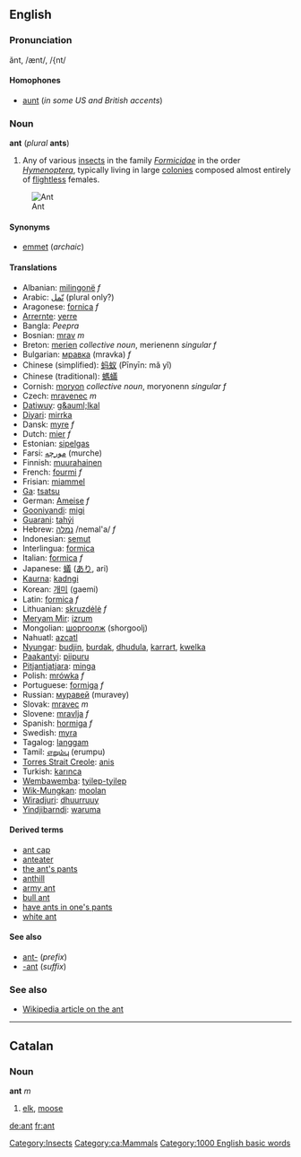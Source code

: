 ==English==
=== Pronunciation ===
ănt, /ænt/, /{nt/

====Homophones====
*[[aunt]] (''in some US and British accents'')

===Noun===
'''ant''' (''plural'' '''ants''')

#Any of various [[insect]]s in the family ''[[Formicidae]]'' in the order ''[[Hymenoptera]]'', typically living in large [[colony|colonies]] composed almost entirely of [[flightless]] females.
[[Image:Ant.jpg|thumb|Ant]]

====Synonyms====
*[[emmet]] (''archaic'')

====Translations====
*Albanian: [[milingonë]] ''f''
*Arabic: [[نمل|نّمل]] (plural only?)
*Aragonese: [[fornica]] ''f''
*[[Arrernte]]: [[yerre]]
*Bangla: ''Peepra''
*Bosnian: [[mrav]] ''m''
*Breton: [[merien]] ''collective noun'', merienenn ''singular f''
*Bulgarian: [[мравка]] (mravka) ''f''
*Chinese (simplified): [[蚂蚁]] (Pīnyīn: mǎ yǐ)
*Chinese (traditional): [[螞蟻]]
*Cornish: [[moryon]] ''collective noun'', moryonenn ''singular f''
*Czech: [[mravenec]] ''m''
*[[Datiwuy]]: [[g&auml;lkal]]
*[[Diyari]]: [[mirrka]]
*Dansk: [[myre]] ''f''
*Dutch: [[mier]] ''f''
*Estonian: [[sipelgas]]
*Farsi: [[مورچه]] (murche)
*Finnish: [[muurahainen]]
*French: [[fourmi]] ''f''
*Frisian: [[miammel]]
*[[Ga]]: [[tsatsu]]
*German: [[Ameise]] ''f''
*[[Gooniyandi]]: [[migi]]
*[[Guarani]]: [[tahýi]]
*Hebrew: [[נמלה]] /nemal'a/ ''f''
*Indonesian: [[semut]]
*Interlingua: [[formica]]
*Italian: [[formica#Italian|formica]] ''f''
*Japanese: [[蟻]] ([[あり]], ari)
*[[Kaurna]]: [[kadngi]]
*Korean: [[개미]] (gaemi)
*Latin: [[formica]] ''f''
*Lithuanian: [[skruzdėlė]] ''f''
*[[Meryam Mir]]: [[izrum]]
*Mongolian: [[шоргоолж]] (shorgoolj)
*Nahuatl: [[azcatl]]
*[[Nyungar]]: [[budjin]], [[burdak]], [[dhudula]], [[karrart]], [[kwelka]]
*[[Paakantyi]]: [[piipuru]]
*[[Pitjantjatjara]]: [[minga]]
*Polish: [[mrówka]] ''f''
*Portuguese: [[formiga]] ''f''
*Russian: [[муравей]] (muravey)
*Slovak: [[mravec#Slovak|mravec]] ''m''
*Slovene: [[mravlja]] ''f''
*Spanish: [[hormiga]] ''f''
*Swedish: [[myra]]
*Tagalog: [[langgam]]
*Tamil: [[எறும்பு]] (erumpu)
*[[Torres Strait Creole]]: [[anis]]
*Turkish: [[karınca]]
*[[Wembawemba]]: [[tyilep-tyilep]]
*[[Wik-Mungkan]]: [[moolan]]
*[[Wiradjuri]]: [[dhuurruuy]]
*[[Yindjibarndi]]: [[waruma]]

==== Derived terms ====
*[[ant cap]]
*[[anteater]]
*[[the ant's pants]]
*[[anthill]]
*[[army ant]]
*[[bull ant]]
*[[have ants in one's pants]]
*[[white ant]]

====See also====
*[[ant-]] (''prefix'')
*[[-ant]] (''suffix'')

===See also===
*[[w:ant|Wikipedia article on the ant]]
{{BE-ready}}
----
==Catalan==
===Noun===
'''ant''' ''m''

#[[elk]], [[moose]]

[[Category:Insects]]
[[Category:ca:Mammals]]
[[de:ant]]
[[fr:ant]]
[[Category:1000 English basic words]]